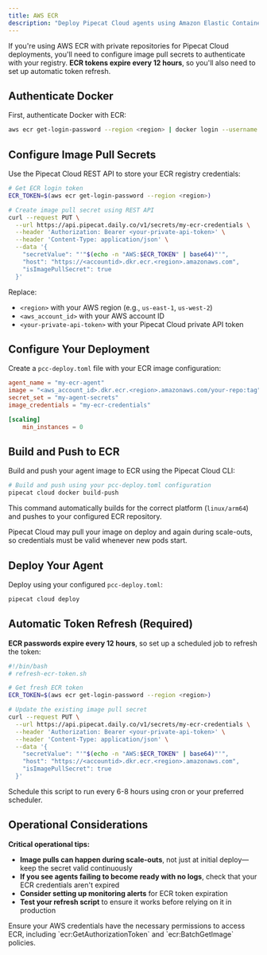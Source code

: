 ```yaml
---
title: AWS ECR
description: "Deploy Pipecat Cloud agents using Amazon Elastic Container Registry"
---
```


If you're using AWS ECR with private repositories for Pipecat Cloud deployments, you'll need to configure image pull secrets to authenticate with your registry. **ECR tokens expire every 12 hours**, so you'll also need to set up automatic token refresh.

## Authenticate Docker

First, authenticate Docker with ECR:

```bash
aws ecr get-login-password --region <region> | docker login --username AWS --password-stdin <aws_account_id>.dkr.ecr.<region>.amazonaws.com
```

## Configure Image Pull Secrets

Use the Pipecat Cloud REST API to store your ECR registry credentials:

```bash
# Get ECR login token
ECR_TOKEN=$(aws ecr get-login-password --region <region>)

# Create image pull secret using REST API
curl --request PUT \
  --url https://api.pipecat.daily.co/v1/secrets/my-ecr-credentials \
  --header 'Authorization: Bearer <your-private-api-token>' \
  --header 'Content-Type: application/json' \
  --data '{
    "secretValue": "'"$(echo -n "AWS:$ECR_TOKEN" | base64)"'",
    "host": "https://<accountid>.dkr.ecr.<region>.amazonaws.com",
    "isImagePullSecret": true
  }'
```

Replace:

- `<region>` with your AWS region (e.g., `us-east-1`, `us-west-2`)
- `<aws_account_id>` with your AWS account ID
- `<your-private-api-token>` with your Pipecat Cloud private API token

## Configure Your Deployment

Create a `pcc-deploy.toml` file with your ECR image configuration:

```toml
agent_name = "my-ecr-agent"
image = "<aws_account_id>.dkr.ecr.<region>.amazonaws.com/your-repo:tag"
secret_set = "my-agent-secrets"
image_credentials = "my-ecr-credentials"

[scaling]
    min_instances = 0
```

## Build and Push to ECR

Build and push your agent image to ECR using the Pipecat Cloud CLI:

```bash
# Build and push using your pcc-deploy.toml configuration
pipecat cloud docker build-push
```

This command automatically builds for the correct platform (`linux/arm64`) and pushes to your configured ECR repository.

<Note>
  Pipecat Cloud may pull your image on deploy and again during scale-outs, so
  credentials must be valid whenever new pods start.
</Note>

## Deploy Your Agent

Deploy using your configured `pcc-deploy.toml`:

```bash
pipecat cloud deploy
```

## Automatic Token Refresh (Required)

**ECR passwords expire every 12 hours**, so set up a scheduled job to refresh the token:

```bash
#!/bin/bash
# refresh-ecr-token.sh

# Get fresh ECR token
ECR_TOKEN=$(aws ecr get-login-password --region <region>)

# Update the existing image pull secret
curl --request PUT \
  --url https://api.pipecat.daily.co/v1/secrets/my-ecr-credentials \
  --header 'Authorization: Bearer <your-private-api-token>' \
  --header 'Content-Type: application/json' \
  --data '{
    "secretValue": "'"$(echo -n "AWS:$ECR_TOKEN" | base64)"'",
    "host": "https://<accountid>.dkr.ecr.<region>.amazonaws.com",
    "isImagePullSecret": true
  }'

```

Schedule this script to run every 6-8 hours using cron or your preferred scheduler.

## Operational Considerations

**Critical operational tips:**

- **Image pulls can happen during scale-outs**, not just at initial deploy—keep the secret valid continuously
- **If you see agents failing to become ready with no logs**, check that your ECR credentials aren't expired
- **Consider setting up monitoring alerts** for ECR token expiration
- **Test your refresh script** to ensure it works before relying on it in production

<Note>
  Ensure your AWS credentials have the necessary permissions to access ECR,
  including `ecr:GetAuthorizationToken` and `ecr:BatchGetImage` policies.
</Note>
